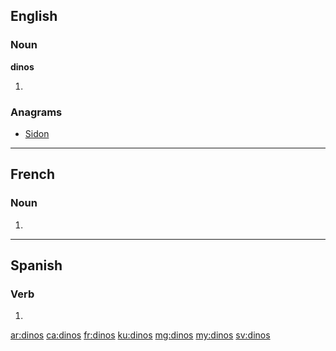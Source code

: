 ==English==

===Noun===
'''dinos'''

# {{plural of|dino}}

===Anagrams===
* [[Sidon#English|Sidon]]

----

==French==

===Noun===
{{head|fr|g=m-p}}

# {{plural of|dino|lang=fr}}

----

==Spanish==

===Verb===
{{es-verb-form|decir}}

# {{es-compound of|d|ar|di|nos|mood=imp|person=tú}}

[[ar:dinos]]
[[ca:dinos]]
[[fr:dinos]]
[[ku:dinos]]
[[mg:dinos]]
[[my:dinos]]
[[sv:dinos]]